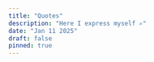 ```yaml
---
title: "Quotes"
description: "Here I express myself ✍️"
date: "Jan 11 2025"
draft: false
pinned: true
---
```


<Quote 
  quote="God provides the wind, but man must raise the sails"
/>

<Quote 
  quote="Unlike the stomach, the brain doesn't alert you when it's empty"
  author="Arabic proverb"
/>

<Quote 
  quote="Dreams are useless if they stay on the pillow"
/>

<Quote
  quote="Whoever is trying to bring you down is already below you."
  author="Ziad K. Abdelnour"
/>

<Quote
  quote="Just that you do the right thing. The rest doesn't matter."
  author="Marcus Aurelius"
/>

<Quote 
  quote="Don't blame a clown for acting like a clown. Ask yourself why you keep going to the circus."
/>

<Quote
  quote="Do a good deed and throw it in the river. One day, it will come back to you in the desert."
/>

